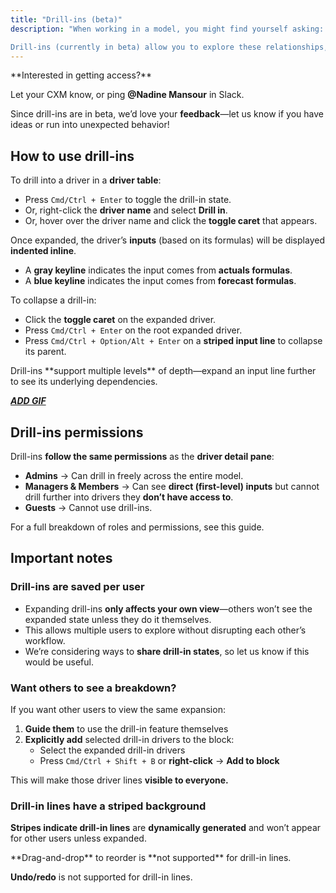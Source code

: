 ```yaml
---
title: "Drill-ins (beta)"
description: "When working in a model, you might find yourself asking: What contributes to this line? Where does this number come from?

Drill-ins (currently in beta) allow you to explore these relationships, showing exactly how your numbers connect throughout your model."
---
```


<Info>
  **Interested in getting access?**

  Let your CXM know, or ping **@Nadine Mansour** in Slack.

  Since drill-ins are in beta, we’d love your **feedback**—let us know if you have ideas or run into unexpected behavior\!
</Info>

## How to use drill-ins

To drill into a driver in a **driver table**:

- Press `Cmd/Ctrl + Enter` to toggle the drill-in state.
- Or, right-click the **driver name** and select **Drill in**.
- Or, hover over the driver name and click the **toggle caret** that appears.

Once expanded, the driver’s **inputs** (based on its formulas) will be displayed **indented inline**.

- A **gray keyline** indicates the input comes from **actuals formulas**.
- A **blue keyline** indicates the input comes from **forecast formulas**.

To collapse a drill-in:

- Click the **toggle caret** on the expanded driver.
- Press `Cmd/Ctrl + Enter` on the root expanded driver.
- Press `Cmd/Ctrl + Option/Alt + Enter` on a **striped input line** to collapse its parent.

<Check>
  Drill-ins **support multiple levels** of depth—expand an input line further to see its underlying dependencies.
</Check>

**_<u>ADD GIF</u>_**

## Drill-ins permissions

Drill-ins **follow the same permissions** as the **driver detail pane**:

- **Admins** → Can drill in freely across the entire model.
- **Managers & Members** → Can see **direct (first-level) inputs** but cannot drill further into drivers they **don’t have access to**.
- **Guests** → Cannot use drill-ins.

For a full breakdown of roles and permissions, see this guide.

## Important notes

### Drill-ins are saved per user

- Expanding drill-ins **only affects your own view**—others won’t see the expanded state unless they do it themselves.
- This allows multiple users to explore without disrupting each other’s workflow.
- We’re considering ways to **share drill-in states**, so let us know if this would be useful.

### **Want others to see a breakdown?**

If you want other users to view the same expansion:

1. **Guide them** to use the drill-in feature themselves
2. **Explicitly add** selected drill-in drivers to the block:
   - Select the expanded drill-in drivers
   - Press `Cmd/Ctrl + Shift + B` or **right-click** → **Add to block**

This will make those driver lines **visible to everyone.**

### Drill-in lines have a striped background

**Stripes indicate drill-in lines** are **dynamically generated** and won’t appear for other users unless expanded.

<Warning>
  **Drag-and-drop** to reorder is **not supported** for drill-in lines.

  **Undo/redo** is not supported for drill-in lines.
</Warning>